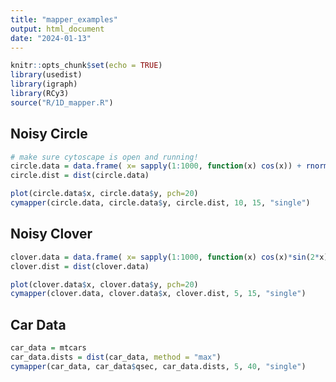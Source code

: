 ```yaml
---
title: "mapper_examples"
output: html_document
date: "2024-01-13"
---
```


```r
knitr::opts_chunk$set(echo = TRUE)
library(usedist)
library(igraph)
library(RCy3)
source("R/1D_mapper.R")
```

## Noisy Circle

```r
# make sure cytoscape is open and running!
circle.data = data.frame( x= sapply(1:1000, function(x) cos(x)) + rnorm(100, 500, .03), y = sapply(1:1000, function(x) sin(x)) + rnorm(100, 0, 0.03))
circle.dist = dist(circle.data)

plot(circle.data$x, circle.data$y, pch=20)
cymapper(circle.data, circle.data$y, circle.dist, 10, 15, "single")
```

## Noisy Clover

```r
clover.data = data.frame( x= sapply(1:1000, function(x) cos(x)*sin(2*x)) + rnorm(100, 500, .03), y = sapply(1:1000, function(x) sin(2*x)*sin(x)) + rnorm(100, 0, 0.03))
clover.dist = dist(clover.data)

plot(clover.data$x, clover.data$y, pch=20)
cymapper(clover.data, clover.data$x, clover.dist, 5, 15, "single")
```

## Car Data
```r
car_data = mtcars
car_data.dists = dist(car_data, method = "max")
cymapper(car_data, car_data$qsec, car_data.dists, 5, 40, "single")
```
